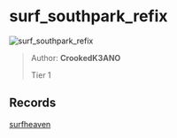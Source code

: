 
# surf_southpark_refix

![surf_southpark_refix](https://raw.githubusercontent.com/Sayt123/SurfMapPics/Maps-and-bonuses/csgo/surf_southpark_refix.jpg)

> Author: **CrookedK3ANO**
>
> Tier 1

## Records

[surfheaven](https://surfheaven.eu/map/surf_southpark_refix)
